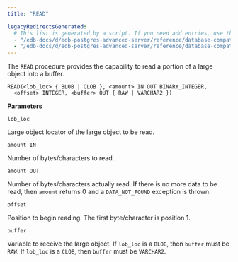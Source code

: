 ```yaml
---
title: "READ"

legacyRedirectsGenerated:
  # This list is generated by a script. If you need add entries, use the `legacyRedirects` key.
  - "/edb-docs/d/edb-postgres-advanced-server/reference/database-compatibility-for-oracle-developers-built-in-package-guide/13/read.html"
  - "/edb-docs/d/edb-postgres-advanced-server/reference/database-compatibility-for-oracle-developers-built-in-package-guide/latest/read.html"
---
```


The `READ` procedure provides the capability to read a portion of a large object into a buffer.

```text
READ(<lob_loc> { BLOB | CLOB }, <amount> IN OUT BINARY_INTEGER,
  <offset> INTEGER, <buffer> OUT { RAW | VARCHAR2 })
```

**Parameters**

`lob_loc`

 Large object locator of the large object to be read.

`amount IN`

 Number of bytes/characters to read.

`amount OUT`

 Number of bytes/characters actually read. If there is no more data to be read, then `amount` returns 0 and a `DATA_NOT_FOUND` exception is thrown.

`offset`

 Position to begin reading. The first byte/character is position 1.

`buffer`

 Variable to receive the large object. If `lob_loc` is a `BLOB`, then `buffer` must be `RAW`. If `lob_loc` is a `CLOB`, then `buffer` must be `VARCHAR2`.
